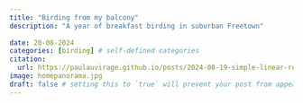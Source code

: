 ```yaml
---
title: "Birding from my balcony"
description: "A year of breakfast birding in suburban Freetown"
 
date: 20-08-2024
categories: [birding] # self-defined categories
citation: 
  url: https://paulauvirage.github.io/posts/2024-08-19-simple-linear-regression/ 
image: homepanorama.jpg
draft: false # setting this to `true` will prevent your post from appearing on your listing page until you're ready!
---
```

